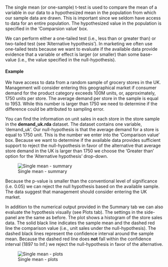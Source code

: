 The single mean (or one-sample) t-test is used to compare the mean of a variable in our data to a hypothesized mean in the population from which our sample data are drawn. This is important since we seldom have access to data for an entire population. The hypothesized value in the population is specified in the 'Comparsion value' box. 

We can perform either a one-tailed test (i.e., less than or greater than) or two-tailed test (see 'Alternative hypothesis'). In marketing we often use one-tailed tests because we want to evaluate if the available data provide evidence that a variable or effect is larger (or smaller) than some base-value (i.e., the value specified in the null-hypothesis).

#### Example

We have access to data from a random sample of grocery stores in the UK. Management will consider entering this geographical market if consumer demand for the product category exceeds 100M units, or, approximately, 1750 units per store. The average demand per store in the sample is equal to 1953. While this number is larger than 1750 we need to determine if the difference could be attributed to sampling error. 

You can find the information on unit sales in each store in the store sample in the __demand_uk.rda__ dataset. The dataset contains one variable, 'demand_uk'. Our null-hypothesis is that the average demand for a store is equal to 1750 unit. This is the number we enter into the 'Comparison value' box. Because we want to determine if the available data provides sufficient support to reject the null-hypothesis in favor of the alternative that average store demand in the UK is larger than 1750 we choose the 'Greater than' option for the 'Alternative hypothesis' drop-down.

![Single mean - summary](figures/SingleMeanSummary.png)

Because the p-value is smaller than the conventional level of significance (i.e. 0.05) we can reject the null hypothesis based on the available sample. The data suggest that management should consider entering the UK market.

In addition to the numerical output provided in the Summary tab we can also evaluate the hypothesis visually (see Plots tab). The settings in the side-panel are the same as before. The plot shows a histogram of the store sales data. The solid black line indicates the sample mean and the dashed red line the comparison value (i.e., unit sales under the null-hypothesis). The dashed black lines represent the confidence interval around the sample mean. Because the dashed red line does __not__ fall within the confidence interval (1897 to Inf.) we reject the null-hypothesis in favor of the alternative.

![Single mean - plots](figures/SingleMeanPlots.png)
